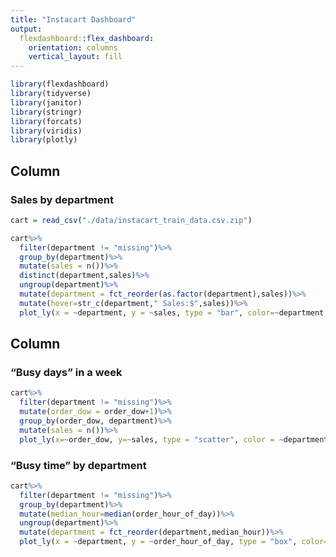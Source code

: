 ```yaml
---
title: "Instacart Dashboard"
output: 
  flexdashboard::flex_dashboard:
    orientation: columns
    vertical_layout: fill
---
```


```r
library(flexdashboard)
library(tidyverse)
library(janitor)
library(stringr)
library(forcats)
library(viridis)
library(plotly)
```

Column {data-width=450}
-----------------------------------------------------------------------

### Sales by department

```r
cart = read_csv("./data/instacart_train_data.csv.zip")

```

```r
cart%>%
  filter(department != "missing")%>%
  group_by(department)%>%
  mutate(sales = n())%>%
  distinct(department,sales)%>%
  ungroup(department)%>%
  mutate(department = fct_reorder(as.factor(department),sales))%>%
  mutate(hover=str_c(department," Sales:$",sales))%>%
  plot_ly(x = ~department, y = ~sales, type = "bar", color=~department, text=~hover, alpha = 0.5)
```


Column {data-width=550}
-----------------------------------------------------------------------

### "Busy days" in a week

```r
cart%>%
  filter(department != "missing")%>%
  mutate(order_dow = order_dow+1)%>%
  group_by(order_dow, department)%>%
  mutate(sales = n())%>%
  plot_ly(x=~order_dow, y=~sales, type = "scatter", color = ~department, mode = "line")
```




### "Busy time" by department

```r
cart%>%
  filter(department != "missing")%>%
  group_by(department)%>%
  mutate(median_hour=median(order_hour_of_day))%>%
  ungroup(department)%>%
  mutate(department = fct_reorder(department,median_hour))%>%
  plot_ly(x = ~department, y = ~order_hour_of_day, type = "box", color=~department, alpha = 0.5)
```

